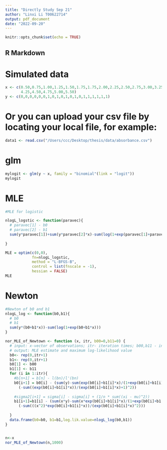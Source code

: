 ```yaml
---
title: "Directly Study Sep 21"
author: "Linxi Li T00622714"
output: pdf_document
date: "2022-09-20"
---
```


```r
knitr::opts_chunk$set(echo = TRUE)
```

## R Markdown

# Simulated data
```r
x <- c(0.50,0.75,1.00,1.25,1.50,1.75,1.75,2.00,2.25,2.50,2.75,3.00,3.25,3.50,4.00,
       4.25,4.50,4.75,5.00,5.50)
y <- c(0,0,0,0,0,0,1,0,1,0,1,0,1,0,1,1,1,1,1,1)

```

# Or you can upload your csv file by locating your local file, for example:
```r
data1 <- read.csv("/Users/ccc/Desktop/thesis/data/absorbance.csv")
````


# glm
```r
mylogit <- glm(y ~ x, family = "binomial"(link = "logit"))
mylogit
```


# MLE
```r
#MLE for logistic

nlogL_logstic <- function(paravec){
  # paravec[1] - b0
  # paravec[2] - b1
  sum(y*paravec[1])+sum(y*paravec[2]*x)-sum(log(1+exp(paravec[1]+paravec[2]*x)))
  
}

MLE = optim(c(0,0), 
            fn=nlogL_logstic,
            method = "L-BFGS-B", 
            control = list(fnscale = -1), 
            hessian = FALSE)
MLE

```


# Newton
```r

#Newton of b0 and b1
nlogL_log <- function(b0,b1){
  # b0
  # b1
  sum(y*(b0+b1*x))-sum(log(1+exp(b0+b1*x)))
}

nor_MLE_of_Newtown <- function (x, itr, b00=0,b11=0) {
  # input: x-vector of observations; itr- iteration times; b00,b11 - initial value
  # output: MLE estimate and maximum log-likelihood value
  b0<- rep(0,itr+1)
  b1<- rep(0,itr+1)
  b0[1] <- b00
  b1[1] <- b11
  for (i in 1:itr){
    #b[n+1] = b[n] - l(bn)/l'(bn)
    b0[i+1] = b0[i] - (sum(y)-sum(exp(b0[i]+b1[i]*x)/(1+exp(b0[i]+b1[i]*x))))/
      (-sum((exp(b0[i]+b1[i]*x))/(exp(b0[i]+b1[i]*x)+1)^2))
      
    #sigma2[i+1] = sigma[i] - sigma[i] + (1/n * sum((xi - mu)^2))
    b1[i+1]=b1[i] - (sum(x*y)-sum(x*exp(b0[i]+b1[i]*x)/(1+exp(b0[i]+b1[i]*x))))/
      (-sum(((x^2)*exp(b0[i]+b1[i]*x))/(exp(b0[i]+b1[i]*x)^2)))
      
  }
  data.frame(b0=b0, b1=b1,log.lik.value=nlogL_log(b0,b1))
}


n<-x
nor_MLE_of_Newtown(n,1000)
```

